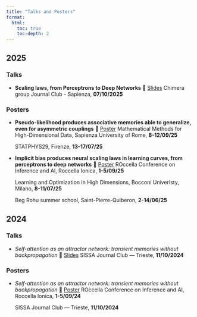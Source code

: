 ```yaml
---
title: "Talks and Posters"
format:
  html:
    toc: true
    toc-depth: 2
---
```


## 2025

### Talks

- **Scaling laws, from Perceptrons to Deep Networks** 🔽 [Slides](files/talks/2025/chimera_journal_club_slides.pdf)
  Chimera group Journal Club - Sapienza, **07/10/2025** 

### Posters

- **Pseudo-likelihood produces associative memories able to generalize, even for asymmetric couplings** 🔽 [Poster](files/talks/2025/PL_poster.pdf)
  Mathematical Methods for High-Dimensional Data, Sapienza University of Rome, **8-12/09/25**

  STATPHYS29, Firenze, **13-17/07/25**

- **Implicit bias produces neural scaling laws in learning curves, from perceptrons to deep networks** 🔽 [Poster](files/talks/2025/PW_poster.pdf)
  ROccella Conference on Inference and AI, Roccella Ionica, **1-5/09/25**

  Learning and Optimization in High Dimensions, Bocconi Univeristy, Milano, **8-11/07/25**

  Beg Rohu summer school, Saint-Pierre-Quiberon, **2-14/06/25**

## 2024

### Talks

- *Self-attention as an attractor network: transient memories without backpropagation*  🔽 [Slides](files/talks/2024/sissa_journal_club_2024_slides.pdf)
  SISSA Journal Club — Trieste, **11/10/2024**  
  
### Posters

- *Self-attention as an attractor network: transient memories without backpropagation*  🔽 [Poster](files/talks/2024/SA_poster.pdf)
  ROccella Conference on Inference and AI, Roccella Ionica, **1-5/09/24**

  SISSA Journal Club — Trieste, **11/10/2024**  
  
